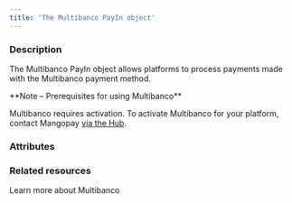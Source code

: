 ```yaml
---
title: 'The Multibanco PayIn object'
---
```


  
### Description
The Multibanco PayIn object allows platforms to process payments made with the Multibanco payment method.  

<Note>  
**Note – Prerequisites for using Multibanco** 
  
Multibanco requires activation. To activate Multibanco for your platform, contact Mangopay <a href="https://hub.mangopay.com/" target="_blank">via the Hub</a>.  
</Note>

### Attributes  

<Id />  

<Tag />  

<CreationDate />  

<AuthorId1 />  

<DebitedFunds2 />  

<CreditedFunds2 />  

<Fees1 />  

<Status1 />  

<ResultCode />  

<ResultMessage />  

<ExecutionDate />  

<Type />  

<Nature />  

<CreditedWalletId1 />  

<CreditedUserId />  

<PaymentType7 />  

<ExecutionType />  

<ReturnURL2 />  

<RedirectURL1 />  

<StatementDescriptor />  

<ProfilingAttemptReference />

### Related resources

<Card title="Guide" href="/guides/payment-methods/multibanco">Learn more about Multibanco</Card>